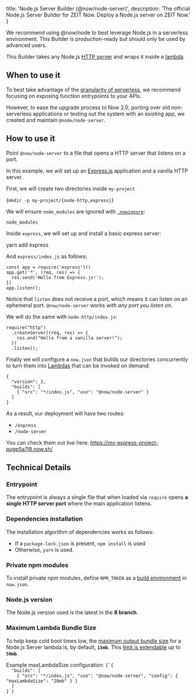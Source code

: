 
  title: 'Node.js Server Builder (@now/node-server)',
  description: 'The official Node.js Server Builder for ZEIT Now. Deploy a Node.js server on ZEIT Now.'
}

<Note>We <GenericLink href="/docs/v2/deployments/official-builders/node-js-now-node">recommend using <InlineCode>@now/node</InlineCode></GenericLink> to best leverage Node.js in a serverless environment. This Builder is production-ready but should only be used by advanced users.</Note>

This Builder takes any Node.js [HTTP server](https://nodejs.org/docs/latest-v8.x/api/http.html) and wraps it inside a [lambda](/docs/v2/deployments/concepts/lambdas).

## When to use it

To best take advantage of the [granularity of serverless](lambda-granularity), we recommend focusing on exposing function entrypoints to your APIs.

However, to ease the upgrade process to Now 2.0, porting over old non-serverless applications or testing out the system with an existing app, we created and maintain `@node/node-server`.

## How to use it

Point `@now/node-server` to a file that opens a HTTP server that listens on a port.

In this example, we will set up an [Express.js](https://expressjs.com/) application and a vanilla HTTP server.

First, we will create two directories inside `my-project`

<TerminalInput>{`mkdir -p my-project/{node-http,express}`}</TerminalInput>

We will ensure `node_modules` are ignored with [`.nowignore`](/docs/v2/deployments/ignoring-source-paths):

```
node_modules
```

Inside `express`, we will set up and install a basic express server:

<TerminalInput>yarn add express</TerminalInput>

And `express/index.js` as follows:
```
const app = require('express')()
app.get('*', (req, res) => {
  res.send('Hello from Express.js!');
})
app.listen();
```

Notice that `listen` does not receive a port, which means it can listen on an ephemeral port. `@now/node-server` works *with any port you listen on*.

We will do the same with `node-http/index.js`:

```
require("http")
  .createServer((req, res) => {
    res.end("Hello from a vanilla server!");
  })
  .listen();
```

Finally we will configure a `now.json` that builds our directories concurrently to turn them into [Lambdas](/docs/v2/deployments/concepts/lambdas) that can be invoked on demand:

```
{
  "version": 2,
  "builds": [
    { "src": "*/index.js", "use": "@now/node-server" }
  ]
}
```

As a result, our deployment will have two routes:
- `/express`
- `/node-server`

You can check them out live here: https://my-express-project-pugp5a7l8.now.sh/

## Technical Details

### Entrypoint

The entrypoint is always a single file that when loaded via `require` opens **a single HTTP server port** where the main application listens.

### Dependencies installation

The installation algorithm of dependencies works as follows:

- If a `package-lock.json` is present, `npm install` is used
- Otherwise, `yarn` is used.

### Private npm modules

To install private npm modules, define `NPM_TOKEN` as a [build environment](/docs/v2/deployments/configuration#build-env) in `now.json`.

### Node.js version

The Node.js version used is the latest in the **8 branch**.

### Maximum Lambda Bundle Size
To help keep cold boot times low, the [maximum output bundle size](/docs/v2/deployments/concepts/lambdas#maximum-bundle-size) for a Node.js Server lambda is, by default, **`15mb`**.
This [limit is extendable](/docs/v2/deployments/builders/overview#configuring-output-lambda-size) up to **`50mb`**.

<Example>
<span>Example <InlineCode>maxLambdaSize</InlineCode> configuration:</span>
<Code>{`{
  "builds": [
    { "src": "*/index.js", "use": "@now/node-server", "config": { "maxLambdaSize": "20mb" } }
  ]
}`}</Code>
</Example>

